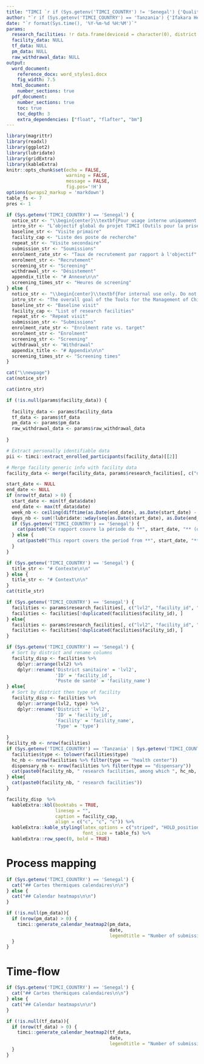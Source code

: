 ```yaml
---
title: "TIMCI `r if (Sys.getenv('TIMCI_COUNTRY') != 'Senegal') {'Qualitative studies - Monitoring Report'} else {'Etude qualitatives - Rapport de suivi'}`"
author: "`r if (Sys.getenv('TIMCI_COUNTRY') == 'Tanzania') {'Ifakara Health Institute (IHI)'} else if (Sys.getenv('TIMCI_COUNTRY') == 'India') {'King George s Medical University (KGMU)'} else if (Sys.getenv('TIMCI_COUNTRY') == 'Senegal') {'Université Cheikh Anta Diop de Dakar (UCAD)'} else if (Sys.getenv('TIMCI_COUNTRY') == 'Kenya') {'University of Nairobi (UoN)'} else if (Sys.getenv('TIMCI_COUNTRY') == 'Myanmar') {'Burnet Institute (BI)'} else {'Swiss Tropical and Public Health Institute (Swiss TPH)'}`"
date: "`r format(Sys.time(), '%Y-%m-%d %H:%M')`"
params:
  research_facilities: !r data.frame(deviceid = character(0), district = character(0), facility = character(0))
  facility_data: NULL
  tf_data: NULL
  pm_data: NULL
  raw_withdrawal_data: NULL
output:
  word_document:
    reference_docx: word_styles1.docx
    fig_width: 7.5
  html_document:
    number_sections: true
  pdf_document:
    number_sections: true
    toc: true
    toc_depth: 3
    extra_dependencies: ["float", "flafter", "bm"]
---
```


```r
library(magrittr)
library(readxl)
library(ggplot2)
library(lubridate)
library(gridExtra)
library(kableExtra)
knitr::opts_chunk$set(echo = FALSE,
                      warning = FALSE,
                      message = FALSE,
                      fig.pos='!H')
options(qwraps2_markup = 'markdown')
table_fs <- 7
pres <- 1
```

```r
if (Sys.getenv('TIMCI_COUNTRY') == 'Senegal') {
  notice_str <- "\\begin{center}\\textbf{Pour usage interne uniquement. Ne pas partager en dehors des équipes recherche. Les tableaux et les figures sont générés à partir des bases de données brutes, et non à partir des bases de données nettoyées, et les résultats de ce rapport peuvent donc être légèrement différents de ceux de l'analyse statistique formelle.}\\end{center}"
  intro_str <- "L’objectif global du projet TIMCI (Outils pour la prise en charge intégrée des maladies de l’enfant) est de réduire la morbidité et la mortalité chez les enfants malades dans les structures de soins primaires, tout en soutenant l’utilisation rationnelle et efficace des moyens diagnostiques et des médicaments par les prestataires de soins de santé. Le volet évaluation du projet vise à apporter des preuves de l’impact de l’introduction de l’oxymètre de pouls, associé à un Algorithme d’aide à la décision clinique (CDSA), sur la santé, les priorités opérationnelles, le coût et l’analyse cout-efficacité modélisée dans le contexte des soins primaires, pour les enfants âgés de 0 à 59 mois des pays à revenu faible ou intermédiaire (PRFI), en vue de faciliter la prise de décision et la mise à l’échelle aux niveaux national et international."
  baseline_str <- "Visite primaire"
  facility_cap <- "Liste des poste de recherche"
  repeat_str <- "Visite secondaire"
  submission_str <- "Soumissions"
  enrolment_rate_str <- "Taux de recrutement par rapport à l'objectif"
  enrolment_str <- "Recrutement"
  screening_str <- "Screening"
  withdrawal_str <- "Désistement"
  appendix_title <- "# Annexe\n\n"
  screening_times_str <- "Heures de screening"
} else {
  notice_str <- "\\begin{center}\\textbf{For internal use only. Do not share outside research teams. Tables and figures are generated from raw databases, not from the cleaned databases, and findings of this report can therefore be slightly different from those of the formal statistical analysis.}\\end{center}"
  intro_str <- "The overall goal of the Tools for the Management of Childhood Illness (TIMCI) project is to reduce morbidity and mortality in sick children attending primary care facilities, while supporting the rational and efficient use of diagnostics and medicines by healthcare providers. The evaluation component of the project seeks to generate evidence on the health impact, operational priorities, cost and cost-effectiveness of introducing pulse oximetry, alone or embedded into a Clinical Decision Support Algorithm (CDSA), at primary care level in LMICs, for children 0 – 59 months of age, to facilitate national and international decision-making on scale-up."
  baseline_str <- "Baseline visit"
  facility_cap <- "List of research facilities"
  repeat_str <- "Repeat visit"
  submission_str <- "Submissions"
  enrolment_rate_str <- "Enrolment rate vs. target"
  enrolment_str <- "Enrolment"
  screening_str <- "Screening"
  withdrawal_str <- "Withdrawal"
  appendix_title <- "# Appendix\n\n"
  screening_times_str <- "Screening times"
}
```

```r
cat("\\newpage")
cat(notice_str)
```

```r
cat(intro_str)
```

```r
if (!is.null(params$facility_data)) {
  
  facility_data <- params$facility_data
  tf_data <- params$tf_data
  pm_data <- params$pm_data
  raw_withdrawal_data <- params$raw_withdrawal_data
  
}

# Extract personally identifiable data
pii <- timci::extract_enrolled_participants(facility_data)[[2]]

# Merge facility generic info with facility data
facility_data <- merge(facility_data, params$research_facilities[, c("deviceid", "facility_name")], by.x = 'device_id', by.y = 'deviceid', all.x = TRUE)
```

```r
start_date <- NULL
end_date <- NULL
if (nrow(tf_data) > 0) {
  start_date <- min(tf_data$date)
  end_date <- max(tf_data$date)
  week_nb <- ceiling(difftime(as.Date(end_date), as.Date(start_date) - 1,units = "weeks"))
  days_nb <- sum(!lubridate::wday(seq(as.Date(start_date), as.Date(end_date), "days")) %in% c("7", "1"))
  if (Sys.getenv('TIMCI_COUNTRY') == 'Senegal') {
    cat(paste0("Ce rapport couvre la période du **", start_date, "** (début de l'étude) au **", end_date, "** pour le **Sénégal**."))
  } else {
    cat(paste0("This report covers the period from **", start_date, "** (study start) to **", end_date, "** for **", Sys.getenv('TIMCI_COUNTRY'), "**."))
  }
}
```

```r
if (Sys.getenv('TIMCI_COUNTRY') == 'Senegal') {
  title_str <- "# Contexte\n\n"
} else {
  title_str <- "# Context\n\n"
}
cat(title_str)
```

```r
if (Sys.getenv('TIMCI_COUNTRY') == 'Senegal') {
  facilities <- params$research_facilities[, c("lvl2", "facility_id", "facility_name")]
  facilities <- facilities[!duplicated(facilities$facility_id), ]
} else{
  facilities <- params$research_facilities[, c("lvl2", "facility_id", "facility_name", "type")]
  facilities <- facilities[!duplicated(facilities$facility_id), ]
}
```

```r
if (Sys.getenv('TIMCI_COUNTRY') == 'Senegal') {
  # Sort by district and rename columns
  facility_disp <- facilities %>%
    dplyr::arrange(lvl2) %>%
    dplyr::rename('District sanitaire' = 'lvl2',
                  'ID' = 'facility_id',
                  'Poste de santé' = 'facility_name')
} else{
  # Sort by district then type of facility
  facility_disp <- facilities %>%
    dplyr::arrange(lvl2, type) %>%
    dplyr::rename('District' = 'lvl2',
                  'ID' = 'facility_id',
                  'Facility' = 'facility_name',
                  'Type' = 'type')
  
}
facility_nb <- nrow(facilities)
if (Sys.getenv('TIMCI_COUNTRY') == 'Tanzania' | Sys.getenv('TIMCI_COUNTRY') == 'Kenya') {
  facilities$type <- tolower(facilities$type)
  hc_nb <- nrow(facilities %>% filter(type == "health center"))
  dispensary_nb <- nrow(facilities %>% filter(type == "dispensary"))
  cat(paste0(facility_nb, " research facilities, among which ", hc_nb, " health centres and ", dispensary_nb, " dispensaries"))
} else{
  cat(paste0(facility_nb, " research facilities"))
}
```

```r
facility_disp  %>% 
  kableExtra::kbl(booktabs = TRUE,
                  linesep = "",
                  caption = facility_cap,
                  align = c("c", "c", "c")) %>% 
  kableExtra::kable_styling(latex_options = c("striped", "HOLD_position", "repeat_header"),
                            font_size = table_fs) %>%
  kableExtra::row_spec(0, bold = TRUE)
```

# Process mapping

```r
if (Sys.getenv('TIMCI_COUNTRY') == 'Senegal') {
  cat("## Cartes thermiques calendaires\n\n")
} else {
  cat("## Calendar heatmaps\n\n")
}

if (!is.null(pm_data)){
  if (nrow(pm_data) > 0) {
    timci::generate_calendar_heatmap2(pm_data,
                                      date,
                                      legendtitle = "Number of submissions")
  }
}
```

# Time-flow

```r
if (Sys.getenv('TIMCI_COUNTRY') == 'Senegal') {
  cat("## Cartes thermiques calendaires\n\n")
} else {
  cat("## Calendar heatmaps\n\n")
}

if (!is.null(tf_data)){
  if (nrow(tf_data) > 0) {
    timci::generate_calendar_heatmap2(tf_data,
                                      date,
                                      legendtitle = "Number of submissions")
  }
}
```
